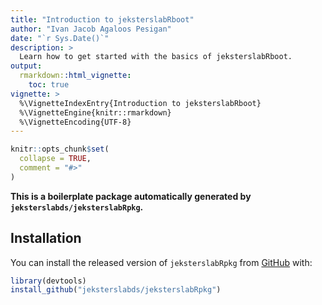 ```yaml
---
title: "Introduction to jeksterslabRboot"
author: "Ivan Jacob Agaloos Pesigan"
date: "`r Sys.Date()`"
description: >
  Learn how to get started with the basics of jeksterslabRboot.
output:
  rmarkdown::html_vignette:
    toc: true
vignette: >
  %\VignetteIndexEntry{Introduction to jeksterslabRboot}
  %\VignetteEngine{knitr::rmarkdown}
  %\VignetteEncoding{UTF-8}
---
```


```r
knitr::opts_chunk$set(
  collapse = TRUE,
  comment = "#>"
)
```

**This is a boilerplate package automatically generated by `jeksterslabds/jeksterslabRpkg`.**

## Installation

You can install the released version of `jeksterslabRpkg` from [GitHub](https://github.com/jeksterslabds/jeksterslabRpkg) with:

```r
library(devtools)
install_github("jeksterslabds/jeksterslabRpkg")
```
